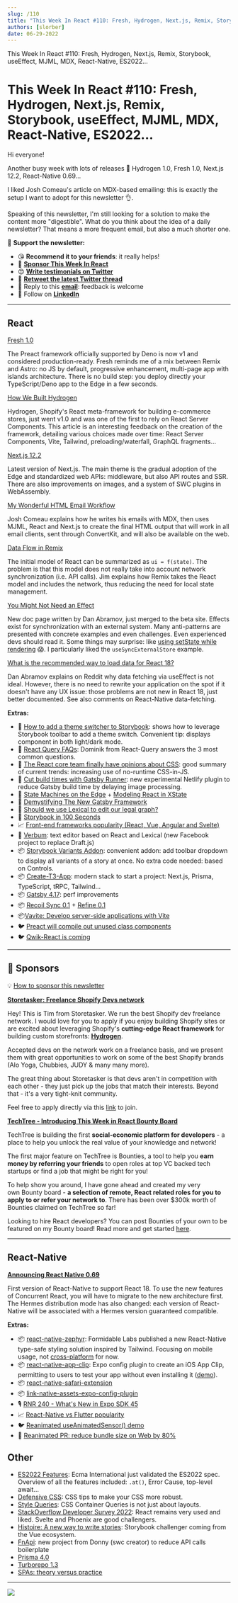 ```yaml
---
slug: /110
title: "This Week In React #110: Fresh, Hydrogen, Next.js, Remix, Storybook, useEffect, MJML, MDX, React-Native, ES2022..."
authors: [slorber]
date: 06-29-2022
---
```


This Week In React #110: Fresh, Hydrogen, Next.js, Remix, Storybook, useEffect, MJML, MDX, React-Native, ES2022...

<!-- truncate -->

# This Week In React #110: Fresh, Hydrogen, Next.js, Remix, Storybook, useEffect, MJML, MDX, React-Native, ES2022...

Hi everyone!

Another busy week with lots of releases 🤪 Hydrogen 1.0, Fresh 1.0, Next.js 12.2, React-Native 0.69...

I liked Josh Comeau's article on MDX-based emailing: this is exactly the setup I want to adopt for this newsletter 👌.

Speaking of this newsletter, I'm still looking for a solution to make the content more "digestible". What do you think about the idea of a daily newsletter? That means a more frequent email, but also a much shorter one.

🙏 **Support the newsletter:**

- 😘 **Recommend it to your friends**: it really helps!
- 💸 [**Sponsor This Week In React**](https://gist.github.com/slorber/cb732fb5d0a002c4d73236a9baeba7bb?utm_campaign=thisweekinreact&utm_medium=email&utm_source=Revue%20newsletter)
- 😍 [**Write testimonials on Twitter**](https://twitter.com/sebastienlorber/timelines/1448942785814466561?utm_campaign=thisweekinreact&utm_medium=email&utm_source=Revue%20newsletter)
- 🧵 [**Retweet the latest Twitter thread**](https://slo.im/thread?utm_campaign=thisweekinreact&utm_medium=email&utm_source=Revue%20newsletter)
- 📨 Reply to this [**email**](mailto:lorber.sebastien@gmail.com?utm_campaign=thisweekinreact&utm_medium=email&utm_source=Revue%20newsletter): feedback is welcome
- 👥 Follow on [**LinkedIn**](https://www.linkedin.com/company/this-week-in-react/?utm_campaign=This%20Week%20In%20React&utm_medium=email&utm_source=Revue%20newsletter)

---

## React

[Fresh 1.0](https://deno.com/blog/fresh-is-stable?utm_campaign=This%20Week%20In%20React&utm_medium=email&utm_source=Revue%20newsletter)

The Preact framework officially supported by Deno is now v1 and considered production-ready. Fresh reminds me of a mix between Remix and Astro: no JS by default, progressive enhancement, multi-page app with islands architecture. There is no build step: you deploy directly your TypeScript/Deno app to the Edge in a few seconds.

[How We Built Hydrogen](https://shopify.engineering/how-we-built-hydrogen?utm_campaign=This%20Week%20In%20React&utm_medium=email&utm_source=Revue%20newsletter)

Hydrogen, Shopify's React meta-framework for building e-commerce stores, just went v1.0 and was one of the first to rely on React Server Components. This article is an interesting feedback on the creation of the framework, detailing various choices made over time: React Server Components, Vite, Tailwind, preloading/waterfall, GraphQL fragments...

[Next.js 12.2](https://nextjs.org/blog/next-12-2?utm_campaign=This%20Week%20In%20React&utm_medium=email&utm_source=Revue%20newsletter)

Latest version of Next.js. The main theme is the gradual adoption of the Edge and standardized web APIs: middleware, but also API routes and SSR. There are also improvements on images, and a system of SWC plugins in WebAssembly.

[My Wonderful HTML Email Workflow](https://www.joshwcomeau.com/react/wonderful-emails-with-mjml-and-mdx/?utm_campaign=This%20Week%20In%20React&utm_medium=email&utm_source=Revue%20newsletter)

Josh Comeau explains how he writes his emails with MDX, then uses MJML, React and Next.js to create the final HTML output that will work in all email clients, sent through ConvertKit, and will also be available on the web.

[Data Flow in Remix](https://remix.run/blog/remix-data-flow?utm_campaign=This%20Week%20In%20React&utm_medium=email&utm_source=Revue%20newsletter)

The initial model of React can be summarized as `ui = f(state)`. The problem is that this model does not really take into account network synchronization (i.e. API calls). Jim explains how Remix takes the React model and includes the network, thus reducing the need for local state management.

[You Might Not Need an Effect](https://beta.reactjs.org/learn/you-might-not-need-an-effect?utm_campaign=This%20Week%20In%20React&utm_medium=email&utm_source=Revue%20newsletter)

New doc page written by Dan Abramov, just merged to the beta site. Effects exist for synchronization with an external system. Many anti-patterns are presented with concrete examples and even challenges. Even experienced devs should read it. Some things may surprise: like [using setState while rendering](https://twitter.com/sebastienlorber/status/1541793224561463297?utm_campaign=This%20Week%20In%20React&utm_medium=email&utm_source=Revue%20newsletter) 😱. I particularly liked the `useSyncExternalStore` example.

[What is the recommended way to load data for React 18?](https://www.reddit.com/r/reactjs/comments/vi6q6f/what_is_the_recommended_way_to_load_data_for/?utm_campaign=This%20Week%20In%20React&utm_medium=email&utm_source=Revue%20newsletter)

Dan Abramov explains on Reddit why data fetching via useEffect is not ideal. However, there is no need to rewrite your application on the spot if it doesn't have any UX issue: those problems are not new in React 18, just better documented. See also comments on React-Native data-fetching.

**Extras:**

- 📜 [How to add a theme switcher to Storybook](https://storybook.js.org/blog/how-to-add-a-theme-switcher-to-storybook/?utm_campaign=This%20Week%20In%20React&utm_medium=email&utm_source=Revue%20newsletter): shows how to leverage Storybook toolbar to add a theme switch. Convenient tip: displays component in both light/dark mode.
- 📜 [React Query FAQs](https://tkdodo.eu/blog/react-query-fa-qs?utm_campaign=This%20Week%20In%20React&utm_medium=email&utm_source=Revue%20newsletter): Dominik from React-Query answers the 3 most common questions.
- 📜 [The React core team finally have opinions about CSS](https://dev.to/hypeddev/the-react-core-team-finally-have-opinions-about-css-16f0?utm_campaign=This%20Week%20In%20React&utm_medium=email&utm_source=Revue%20newsletter): good summary of current trends: increasing use of no-runtime CSS-in-JS.
- 📜 [Cut build times with Gatsby Runner](https://www.netlify.com/blog/cut-build-times-with-gatsby-runner/?utm_campaign=This%20Week%20In%20React&utm_medium=email&utm_source=Revue%20newsletter): new experimental Netlify plugin to reduce Gatsby build time by delaying image processing.
- 📜 [State Machines on the Edge](https://erikras.com/blog/remixconf-2022?utm_campaign=This%20Week%20In%20React&utm_medium=email&utm_source=Revue%20newsletter) + [Modeling React in XState](https://erikras.com/blog/modeling-react-in-xstate?utm_campaign=This%20Week%20In%20React&utm_medium=email&utm_source=Revue%20newsletter)
- 📜 [Demystifying The New Gatsby Framework](https://www.smashingmagazine.com/2022/06/demystifying-gatsby4-framework/?utm_campaign=This%20Week%20In%20React&utm_medium=email&utm_source=Revue%20newsletter)
- 📜 [Should we use Lexical to edit our legal graph?](https://medium.com/doctrine/should-we-use-lexical-to-edit-our-legal-graph-61aa9cfab096?utm_campaign=This%20Week%20In%20React&utm_medium=email&utm_source=Revue%20newsletter)
- 🎥 [Storybook in 100 Seconds](https://www.youtube.com/watch?utm_campaign=This%20Week%20In%20React&utm_medium=email&utm_source=Revue%20newsletter&v=gdlTFPebzAU)
- 📈 [Front-end frameworks popularity (React, Vue, Angular and Svelte)](https://gist.github.com/tkrotoff/b1caa4c3a185629299ec234d2314e190?utm_campaign=This%20Week%20In%20React&utm_medium=email&utm_source=Revue%20newsletter)
- 📜 [Verbum](https://github.com/ozanyurtsever/verbum?utm_campaign=This%20Week%20In%20React&utm_medium=email&utm_source=Revue%20newsletter): text editor based on React and Lexical (new Facebook project to replace Draft.js)
- 📦 [Storybook Variants Addon](https://twitter.com/winkerVSbecks/status/1541078873949048838?utm_campaign=This%20Week%20In%20React&utm_medium=email&utm_source=Revue%20newsletter): convenient addon: add toolbar dropdown to display all variants of a story at once. No extra code needed: based on Controls.
- 📦 [Create-T3-App](https://github.com/nexxeln/create-t3-app?utm_campaign=This%20Week%20In%20React&utm_medium=email&utm_source=Revue%20newsletter): modern stack to start a project: Next.js, Prisma, TypeScript, tRPC, Tailwind...
- 📦 [Gatsby 4.17](https://www.gatsbyjs.com/docs/reference/release-notes/v4.17/?utm_campaign=This%20Week%20In%20React&utm_medium=email&utm_source=Revue%20newsletter): perf improvements
- 📦 [Recoil Sync 0.1](https://recoiljs.org/blog/2022/06/21/recoil-sync-0.1.0-release?utm_campaign=This%20Week%20In%20React&utm_medium=email&utm_source=Revue%20newsletter) + [Refine 0.1](https://recoiljs.org/blog/2022/06/21/refine-0.1.0-release?utm_campaign=This%20Week%20In%20React&utm_medium=email&utm_source=Revue%20newsletter)
- 📦[Vavite: Develop server-side applications with Vite](https://github.com/cyco130/vavite?utm_campaign=This%20Week%20In%20React&utm_medium=email&utm_source=Revue%20newsletter)
- 🐦 [Preact will compile out unused class components](https://twitter.com/_developit/status/1541516098939543552?utm_campaign=This%20Week%20In%20React&utm_medium=email&utm_source=Revue%20newsletter)
- 🐦 [Qwik-React is coming](https://twitter.com/QwikDev/status/1540667422402920448?utm_campaign=This%20Week%20In%20React&utm_medium=email&utm_source=Revue%20newsletter)

---

## 💸 Sponsors

💡 [How to sponsor this newsletter](https://gist.github.com/slorber/cb732fb5d0a002c4d73236a9baeba7bb?utm_campaign=thisweekinreact&utm_medium=email&utm_source=Revue%20newsletter)

[**Storetasker: Freelance Shopify Devs network**](https://www.storetasker.com/become-an-expert?utm_campaign=thisweekinreact&utm_medium=thisweekinreact&utm_source=thisweekinreact)

Hey! This is Tim from Storetasker. We run the best Shopify dev freelance network. I would love for you to apply if you enjoy building Shopify sites or are excited about leveraging Shopify's **cutting-edge React framework** for building custom storefronts: [**Hydrogen**](https://hydrogen.shopify.dev/?utm_campaign=This%20Week%20In%20React&utm_medium=email&utm_source=Revue%20newsletter).

Accepted devs on the network work on a freelance basis, and we present them with great opportunities to work on some of the best Shopify brands (Alo Yoga, Chubbies, JUDY & many many more).

The great thing about Storetasker is that devs aren't in competition with each other - they just pick up the jobs that match their interests. Beyond that - it's a very tight-knit community.

Feel free to apply directly via this [link](https://www.storetasker.com/become-an-expert?utm_campaign=thisweekinreact&utm_medium=thisweekinreact&utm_source=thisweekinreact) to join.

[**TechTree - Introducing This Week in React Bounty Board**](https://techtree.dev/t/sHBrozirH3xSY8jP3M7gGv?utm_campaign=This%20Week%20In%20React&utm_medium=email&utm_source=Revue%20newsletter)

TechTree is building the first **social-economic platform for developers** - a place to help you unlock the real value of your knowledge and network!

The first major feature on TechTree is Bounties, a tool to help you **earn money by referring your friends** to open roles at top VC backed tech startups or find a job that might be right for you!

To help show you around, I have gone ahead and created my very own Bounty board - **a selection of remote, React related roles for you to apply to or refer your network to**. There has been over $300k worth of Bounties claimed on TechTree so far!

Looking to hire React developers? You can post Bounties of your own to be featured on my Bounty board! Read more and get started [here](https://www.notion.so/techtreedev/Share-your-jobs-on-my-Bounty-board-c51d2d97d9f3421bab103c42097907ae?utm_campaign=This%20Week%20In%20React&utm_medium=email&utm_source=Revue%20newsletter).

---

## React-Native

[**Announcing React Native 0.69**](https://reactnative.dev/blog/2022/06/21/version-069?utm_campaign=This%20Week%20In%20React&utm_medium=email&utm_source=Revue%20newsletter)

First version of React-Native to support React 18. To use the new features of Concurrent React, you will have to migrate to the new architecture first. The Hermes distribution mode has also changed: each version of React-Native will be associated with a Hermes version guaranteed compatible.

**Extras:**

- 📦 [react-native-zephyr](https://github.com/FormidableLabs/react-native-zephyr?utm_campaign=This%20Week%20In%20React&utm_medium=email&utm_source=Revue%20newsletter): Formidable Labs published a new React-Native type-safe styling solution inspired by Tailwind. Focusing on mobile usage, not [cross-platform](https://twitter.com/sebastienlorber/status/1541820495603064832?utm_campaign=This%20Week%20In%20React&utm_medium=email&utm_source=Revue%20newsletter) for now.
- 📦 [react-native-app-clip](https://github.com/bndkt/react-native-app-clip?utm_campaign=This%20Week%20In%20React&utm_medium=email&utm_source=Revue%20newsletter): Expo config plugin to create an iOS App Clip, permitting to users to test your app without even installing it ([demo](https://twitter.com/bndkt/status/1539606675291639808?utm_campaign=This%20Week%20In%20React&utm_medium=email&utm_source=Revue%20newsletter)).
- 📦 [react-native-safari-extension](https://github.com/andrew-levy/react-native-safari-extension?utm_campaign=This%20Week%20In%20React&utm_medium=email&utm_source=Revue%20newsletter)
- 📦 [link-native-assets-expo-config-plugin](https://twitter.com/Baconbrix/status/1539885820622110720?utm_campaign=This%20Week%20In%20React&utm_medium=email&utm_source=Revue%20newsletter)
- 🎙️ [RNR 240 - What's New in Expo SDK 45](https://reactnativeradio.com/episodes/rnr-240-whats-new-in-expo-sdk-45?utm_campaign=This%20Week%20In%20React&utm_medium=email&utm_source=Revue%20newsletter)
- 📈 [React-Native vs Flutter popularity](https://gist.github.com/tkrotoff/93f5278a4e8df7e5f6928eff98684979?utm_campaign=This%20Week%20In%20React&utm_medium=email&utm_source=Revue%20newsletter)
- 🐦 [Reanimated useAnimatedSensor() demo](https://twitter.com/swmansion/status/1541433419107733505?utm_campaign=This%20Week%20In%20React&utm_medium=email&utm_source=Revue%20newsletter)
- 🎉 [Reanimated PR: reduce bundle size on Web by 80%](https://github.com/software-mansion/react-native-reanimated/pull/3278?utm_campaign=This%20Week%20In%20React&utm_medium=email&utm_source=Revue%20newsletter)

## Other

- [ES2022 Features](https://h3manth.com/ES2022/?utm_campaign=This%20Week%20In%20React&utm_medium=email&utm_source=Revue%20newsletter): Ecma International just validated the ES2022 spec. Overview of all the features included: `.at()`, Error Cause, top-level await...
- [Defensive CSS](https://defensivecss.dev/?utm_campaign=This%20Week%20In%20React&utm_medium=email&utm_source=Revue%20newsletter): CSS tips to make your CSS more robust.
- [Style Queries](https://una.im/style-queries/?utm_campaign=This%20Week%20In%20React&utm_medium=email&utm_source=Revue%20newsletter): CSS Container Queries is not just about layouts.
- [StackOverflow Developer Survey 2022](https://survey.stackoverflow.co/2022/?utm_campaign=This%20Week%20In%20React&utm_medium=email&utm_source=Revue%20newsletter): React remains very used and liked. Svelte and Phoenix are good challengers.
- [Histoire: A new way to write stories](https://histoire.dev/?utm_campaign=This%20Week%20In%20React&utm_medium=email&utm_source=Revue%20newsletter): Storybook challenger coming from the Vue ecosystem.
- [FnApi](https://twitter.com/kdy1dev/status/1540673590282326018?utm_campaign=This%20Week%20In%20React&utm_medium=email&utm_source=Revue%20newsletter): new project from Donny (swc creator) to reduce API calls boilerplate
- [Prisma 4.0](https://twitter.com/prisma/status/1541866761552908289?utm_campaign=This%20Week%20In%20React&utm_medium=email&utm_source=Revue%20newsletter)
- [Turborepo 1.3](https://turborepo.org/blog/turbo-1-3-0?utm_campaign=This%20Week%20In%20React&utm_medium=email&utm_source=Revue%20newsletter)
- [SPAs: theory versus practice](https://nolanlawson.com/2022/06/27/spas-theory-versus-practice/?utm_campaign=This%20Week%20In%20React&utm_medium=email&utm_source=Revue%20newsletter)

---

![](https://user-images.githubusercontent.com/749374/176402711-1255046e-fa8b-4de4-9cbe-0632d356cef0.png)
